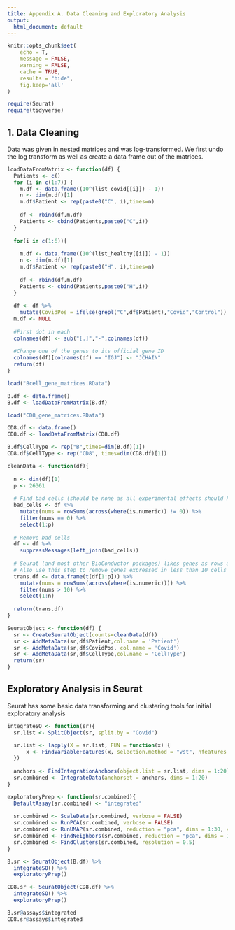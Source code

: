```yaml
---
title: Appendix A. Data Cleaning and Exploratory Analysis
output:
  html_document: default
---
```

```r
knitr::opts_chunk$set(
	echo = T,
	message = FALSE,
	warning = FALSE,
	cache = TRUE,
	results = "hide",
	fig.keep='all'
)

require(Seurat)
require(tidyverse)
```

## 1. Data Cleaning
Data was given in nested matrices and was log-transformed.
We first undo the log transform as well as create a data frame out of the matrices.

```r
loadDataFromMatrix <- function(df) {
  Patients <- c()
  for (i in c(1:7)) {
    m.df <- data.frame((10^(list_covid[[i]]) - 1))
    n <- dim(m.df)[1]
    m.df$Patient <- rep(paste0("C", i),times=n)
    
    df <- rbind(df,m.df)
    Patients <- cbind(Patients,paste0("C",i))
  }
  
  for(i in c(1:6)){
    
    m.df <- data.frame((10^(list_healthy[[i]]) - 1))
    n <- dim(m.df)[1]
    m.df$Patient <- rep(paste0("H", i),times=n)
    
    df <- rbind(df,m.df)
    Patients <- cbind(Patients,paste0("H",i))
  }
  
  df <- df %>% 
    mutate(CovidPos = ifelse(grepl("C",df$Patient),"Covid","Control"))
  m.df <- NULL
  
  #First dot in each 
  colnames(df) <- sub("[.]","-",colnames(df))
  
  #Change one of the genes to its official gene ID
  colnames(df)[colnames(df) == "IGJ"] <- "JCHAIN"
  return(df)
}
```

```r
load("Bcell_gene_matrices.RData")

B.df <- data.frame()
B.df <- loadDataFromMatrix(B.df)

load("CD8_gene_matrices.RData")

CD8.df <- data.frame()
CD8.df <- loadDataFromMatrix(CD8.df)
```

```r
B.df$CellType <- rep("B",times=dim(B.df)[1])
CD8.df$CellType <- rep("CD8", times=dim(CD8.df)[1])
```

```r
cleanData <- function(df){
  
  n <- dim(df)[1]
  p <- 26361
  
  # Find bad cells (should be none as all experimental effects should have been accounted for)
  bad_cells <- df %>%
    mutate(nums = rowSums(across(where(is.numeric)) != 0)) %>%
    filter(nums == 0) %>%
    select(1:p)
  
  # Remove bad cells
  df <- df %>% 
    suppressMessages(left_join(bad_cells))
  
  # Seurat (and most other BioConductor packages) likes genes as rows and cells as columns
  # Also use this step to remove genes expressed in less than 10 cells 
  trans.df <- data.frame(t(df[1:p])) %>%
    mutate(nums = rowSums(across(where(is.numeric)))) %>%
    filter(nums > 10) %>%
    select(1:n)
  
  return(trans.df)
}
```

```r
SeuratObject <- function(df) {
  sr <- CreateSeuratObject(counts=cleanData(df))
  sr <- AddMetaData(sr,df$Patient,col.name = 'Patient')
  sr <- AddMetaData(sr,df$CovidPos, col.name = 'Covid')
  sr <- AddMetaData(sr,df$CellType,col.name = 'CellType')
  return(sr)
}
```


## Exploratory Analysis in Seurat
Seurat has some basic data transforming and clustering tools for initial exploratory analysis


```r
integrateSO <- function(sr){
  sr.list <- SplitObject(sr, split.by = "Covid")

  sr.list <- lapply(X = sr.list, FUN = function(x) {
      x <- FindVariableFeatures(x, selection.method = "vst", nfeatures = 3000)
  })
  
  anchors <- FindIntegrationAnchors(object.list = sr.list, dims = 1:20)
  sr.combined <- IntegrateData(anchorset = anchors, dims = 1:20)
}
```


```r
exploratoryPrep <- function(sr.combined){
  DefaultAssay(sr.combined) <- "integrated"
  
  sr.combined <- ScaleData(sr.combined, verbose = FALSE)
  sr.combined <- RunPCA(sr.combined, verbose = FALSE)
  sr.combined <- RunUMAP(sr.combined, reduction = "pca", dims = 1:30, verbose = FALSE)
  sr.combined <- FindNeighbors(sr.combined, reduction = "pca", dims = 1:30)
  sr.combined <- FindClusters(sr.combined, resolution = 0.5)
}
```


```r

B.sr <- SeuratObject(B.df) %>%
  integrateSO() %>%
  exploratoryPrep()

CD8.sr <- SeuratObject(CD8.df) %>%
  integrateSO() %>%
  exploratoryPrep()
```




```r
B.sr@assays$integrated
CD8.sr@assays$integrated
```

